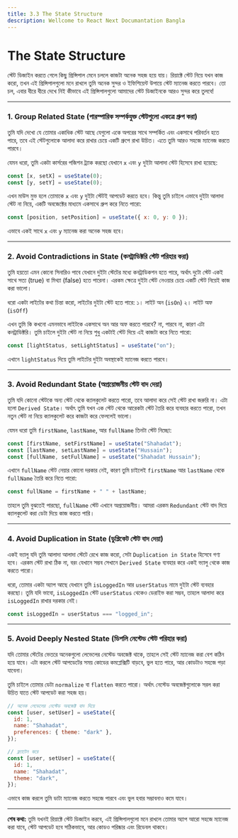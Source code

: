 ```yaml
---
title: 3.3 The State Structure
description: Wellcome to React Next Documantation Bangla
---
```


## <h1 className="bg-gradient-to-r from-blue-500 to-purple-500 inline-block text-transparent bg-clip-text text-4xl pt-2">The State Structure</h1>

স্টেট ডিজাইন করতে গেলে কিছু প্রিন্সিপাল মেনে চললে কাজটা অনেক সহজ হয়ে যায়। রিয়াক্টে স্টেট নিয়ে যখন কাজ করো, তখন এই প্রিন্সিপালগুলো মনে রাখলে তুমি অনেক সুন্দর ও ইফিশিয়েন্ট উপায়ে স্টেট ম্যানেজ করতে পারবে। তো চল, এবার ধীরে ধীরে দেখে নিই কীভাবে এই প্রিন্সিপালগুলো আমাদের স্টেট ডিজাইনকে আরও সুন্দর করে তুলবে!

---

### 1. **Group Related State** (পারস্পারিক সম্পর্কযুক্ত স্টেটগুলো একত্রে গ্রুপ করা)

তুমি যদি দেখো যে তোমার একাধিক স্টেট আছে যেগুলো একে অপরের সাথে সম্পর্কিত এবং একসাথে পরিবর্তন হতে পারে, তবে এই স্টেটগুলোকে আলাদা করে রাখার চেয়ে একটি গ্রুপে রাখা উচিত। এতে তুমি আরও সহজে ম্যানেজ করতে পারবে।

যেমন ধরো, তুমি একটা কার্সরের পজিশন ট্র্যাক করছো যেখানে `x` এবং `y` দুইটা আলাদা স্টেট হিসেবে রাখা হয়েছে:

```jsx
const [x, setX] = useState(0);
const [y, setY] = useState(0);
```

এখন মাউস মুভ হলে তোমাকে `x` এবং `y` দুইটা স্টেটই আপডেট করতে হবে। কিন্তু তুমি চাইলে এভাবে দুইটা আলাদা স্টেট না নিয়ে, একটি অবজেক্টের মাধ্যমে একসাথে গ্রুপ করে নিতে পারো:

```jsx
const [position, setPosition] = useState({ x: 0, y: 0 });
```

এভাবে একই সাথে `x` এবং `y` ম্যানেজ করা অনেক সহজ হবে।

---

### 2. **Avoid Contradictions in State** (কনট্রাডিক্টরি স্টেট পরিহার করা)

তুমি হয়তো এমন কোনো সিনারিও পাবে যেখানে দুইটা স্টেটের মধ্যে কনট্রাডিকশন হতে পারে, অর্থাৎ দুটো স্টেট একই সাথে সত্য (true) বা মিথ্যা (false) হতে পারেনা। এরকম ক্ষেত্রে দুইটা স্টেট নেওয়ার চেয়ে একটি স্টেট নিয়েই কাজ করা ভালো।

ধরো একটা লাইটের কথা চিন্তা করো, লাইটের দুইটা স্টেট হতে পারে:
১। লাইট অন (`isOn`)
২। লাইট অফ (`isOff`)

এখন তুমি কি কখনো এমনভাবে লাইটকে একসাথে অন আর অফ করতে পারবে? না, পারবে না, কারণ এটা কনট্রাডিক্টরি। তুমি চাইলে দুইটা স্টেট না নিয়ে শুধু একটাই স্টেট দিয়ে এই কাজটা করে নিতে পারো:

```jsx
const [lightStatus, setLightStatus] = useState("on");
```

এখানে `lightStatus` দিয়ে তুমি লাইটের দুইটা অবস্থাকেই ম্যানেজ করতে পারবে।

---

### 3. **Avoid Redundant State** (অপ্রয়োজনীয় স্টেট বাদ দেয়া)

তুমি যদি কোনো স্টেটকে অন্য স্টেট থেকে ক্যালকুলেট করতে পারো, তবে আলাদা করে সেই স্টেট রাখা জরুরি না। এটা হলো `Derived State`। অর্থাৎ তুমি যখন এক স্টেট থেকে আরেকটা স্টেট তৈরি করে ব্যবহার করতে পারো, তখন নতুন স্টেট না নিয়ে ক্যালকুলেট করে কাজটা করে ফেললেই ভালো।

যেমন ধরো তুমি `firstName`, `lastName`, আর `fullName` তিনটা স্টেট নিচ্ছো:

```jsx
const [firstName, setFirstName] = useState("Shahadat");
const [lastName, setLastName] = useState("Hussain");
const [fullName, setFullName] = useState("Shahadat Hussain");
```

এখানে `fullName` স্টেট নেয়ার কোনো দরকার নেই, কারণ তুমি চাইলেই `firstName` আর `lastName` থেকে `fullName` তৈরি করে নিতে পারো:

```jsx
const fullName = firstName + " " + lastName;
```

তাহলে তুমি বুঝতেই পারছো, `fullName` স্টেট এখানে অপ্রয়োজনীয়। আমরা এরকম `Redundant` স্টেট বাদ দিয়ে ক্যালকুলেট করা ডেটা দিয়ে কাজ করতে পারি।

---

### 4. **Avoid Duplication in State** (ডুপ্লিকেট স্টেট বাদ দেয়া)

একই ভ্যালু যদি তুমি আলাদা আলাদা স্টেটে রেখে কাজ করো, সেটা `Duplication in State` হিসেবে গণ্য হবে। এরকম স্টেট রাখা ঠিক না, বরং যেখানে সম্ভব সেখানে `Derived State` ব্যবহার করে একই ভ্যালু থেকে কাজ করতে পারো।

ধরো, তোমার একটা অ্যাপ আছে যেখানে তুমি `isLoggedIn` আর `userStatus` নামে দুইটা স্টেট ব্যবহার করছো। তুমি যদি ভাবো, `isLoggedIn` স্টেট `userStatus` থেকেও ডেরাইভ করা সম্ভব, তাহলে আলাদা করে `isLoggedIn` রাখার দরকার নেই।

```jsx
const isLoggedIn = userStatus === "logged_in";
```

---

### 5. **Avoid Deeply Nested State** (ডিপলি নেস্টেড স্টেট পরিহার করা)

যদি তোমার স্টেটের ভেতরে অনেকগুলো লেভেলের নেস্টেড অবজেক্ট থাকে, তাহলে সেই স্টেট ম্যানেজ করা বেশ কঠিন হয়ে যাবে। এটা করলে স্টেট আপডেটের সময় কোডের কমপ্লেক্সিটি বাড়বে, ভুল হতে পারে, আর কোডটাও সহজে পড়া যাবেনা।

তুমি চাইলে তোমার ডেটা `normalize` বা `flatten` করতে পারো। অর্থাৎ নেস্টেড অবজেক্টগুলোকে সরল করা উচিত যাতে স্টেট আপডেট করা সহজ হয়।

```jsx
// অনেক লেভেলের নেস্টেড অবজেক্ট বাদ দিয়ে
const [user, setUser] = useState({
  id: 1,
  name: "Shahadat",
  preferences: { theme: "dark" },
});

// ফ্ল্যাটেন করে
const [user, setUser] = useState({
  id: 1,
  name: "Shahadat",
  theme: "dark",
});
```

এভাবে কাজ করলে তুমি ডাটা ম্যানেজ করতে সহজে পারবে এবং ভুল হবার সম্ভাবনাও কমে যাবে।

---

**শেষ কথা:**
তুমি যখনই রিয়াক্টে স্টেট ডিজাইন করবে, এই প্রিন্সিপালগুলো মনে রাখলে তোমার অ্যাপ আরো সহজে ম্যানেজ করা যাবে, স্টেট আপডেট হবে সঠিকভাবে, আর কোডও পরিষ্কার এবং রিডেবল থাকবে।
